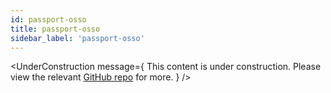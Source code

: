 ```yaml
---
id: passport-osso
title: passport-osso
sidebar_label: 'passport-osso'
---
```



<UnderConstruction 
  message={
    <span>
      This content is under construction. Please view the relevant <a href="https://github.com/enterprise-oss/passport-osso">GitHub repo</a> for more.
    </span>
  } 
/>